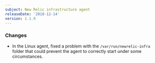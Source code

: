 ```yaml
---
subject: New Relic infrastructure agent
releaseDate: '2018-12-14'
version: 1.1.9
---
```


### Changes

* In the Linux agent, fixed a problem with the `/var/run/newrelic-infra` folder that could prevent the agent to correctly start under some circumstances.
